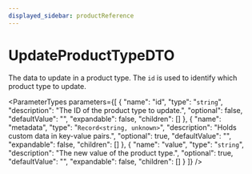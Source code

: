 ```yaml
---
displayed_sidebar: productReference
---
```



# UpdateProductTypeDTO

The data to update in a product type. The `id` is used to identify which product type to update.

<ParameterTypes parameters={[
  {
    "name": "id",
    "type": "`string`",
    "description": "The ID of the product type to update.",
    "optional": false,
    "defaultValue": "",
    "expandable": false,
    "children": []
  },
  {
    "name": "metadata",
    "type": "`Record<string, unknown>`",
    "description": "Holds custom data in key-value pairs.",
    "optional": true,
    "defaultValue": "",
    "expandable": false,
    "children": []
  },
  {
    "name": "value",
    "type": "`string`",
    "description": "The new value of the product type.",
    "optional": true,
    "defaultValue": "",
    "expandable": false,
    "children": []
  }
]} />
